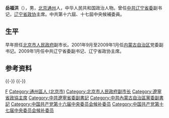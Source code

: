 '''岳福洪'''（{{bd|1949年|12月||}}），男，[[北京|北京]][[通州區_(北京市)|通州]]人，中华人民共和国政治人物。曾任[[中共辽宁省委|中共辽宁省委]]副书记，[[辽宁省政协|辽宁省政协]]主席。中共第十六屆、十七屆中央候補委員。

== 生平 ==
早年担任[[北京市人民政府|北京市人民政府]]副市长。2001年9月至2009年1月任[[内蒙古自治区|内蒙古自治区]]党委副书记。2009年1月任中共辽宁省委副书记、辽宁省政协主席。

== 参考资料 ==
{{reflist}}
{{-}}
{{start box}}
{{s-par|prc-lcppcc}}
{{s-before|[[骆琳|骆琳]]}}
{{s-title|[[中国人民政治协商会议辽宁省委员会|中国人民政治协商会议辽宁省委员会]]主席|2009年1月－2013年1月}}
{{s-after|[[夏德仁|夏德仁]]}}
{{s-ppo|cpc}}
{{s-before|[[骆琳|骆琳]]}}
{{s-title|[[中国共产党辽宁省委员会|中国共产党辽宁省委员会]]专职副书记|2008年12月－2009年5月}}
{{s-after|[[张成寅|张成寅]]}}
{{end box}}
{{-}}

{{中华人民共和国辽宁省正职领导人|nocat}}

{{Authority control}}
{{DEFAULTSORT:Yue}}
[[Category:岳姓|F]]
[[Category:通州區人_(北京市)|Category:通州區人 (北京市)]]
[[Category:北京市人民政府副市长|Category:北京市人民政府副市长]]
[[Category:遼寧省政協主席|Category:遼寧省政協主席]]
[[Category:中共遼寧省委副書記|Category:中共遼寧省委副書記]]
[[Category:中共內蒙古自治區黨委副書記|Category:中共內蒙古自治區黨委副書記]]
[[Category:中国共产党第十六届中央委员会候补委员|Category:中国共产党第十六届中央委员会候补委员]]
[[Category:中国共产党第十七届中央委员会候补委员|Category:中国共产党第十七届中央委员会候补委员]]

{{中国政治人物小作品}}